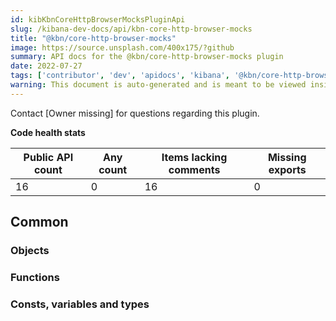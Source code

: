 ```yaml
---
id: kibKbnCoreHttpBrowserMocksPluginApi
slug: /kibana-dev-docs/api/kbn-core-http-browser-mocks
title: "@kbn/core-http-browser-mocks"
image: https://source.unsplash.com/400x175/?github
summary: API docs for the @kbn/core-http-browser-mocks plugin
date: 2022-07-27
tags: ['contributor', 'dev', 'apidocs', 'kibana', '@kbn/core-http-browser-mocks']
warning: This document is auto-generated and is meant to be viewed inside our experimental, new docs system. Reach out in #docs-engineering for more info.
---
```




Contact [Owner missing] for questions regarding this plugin.

**Code health stats**

| Public API count  | Any count | Items lacking comments | Missing exports |
|-------------------|-----------|------------------------|-----------------|
| 16 | 0 | 16 | 0 |

## Common

### Objects
<DocDefinitionList data={kbnCoreHttpBrowserMocksObj.common.objects}/>

### Functions
<DocDefinitionList data={kbnCoreHttpBrowserMocksObj.common.functions}/>

### Consts, variables and types
<DocDefinitionList data={kbnCoreHttpBrowserMocksObj.common.misc}/>

